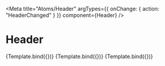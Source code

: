 

<Meta
  title="Atoms/Header"
  argTypes={{ onChange: { action: "HeaderChanged" } }}
  component={Header}
/>


# Header

<Canvas>
  <Story name="Header" args={{ children: "Header" }}>
    {Template.bind({})}
  </Story>
  <Story
    name="H2"
    args={{
      children: "Header",
      h: 2,
    }}
  >
    {Template.bind({})}
  </Story>
  <Story
    name="H3"
    args={{
      children: "Header",
      h: 3,
    }}
  >
    {Template.bind({})}
  </Story>
</Canvas>

<ArgsTable of={Header} />

